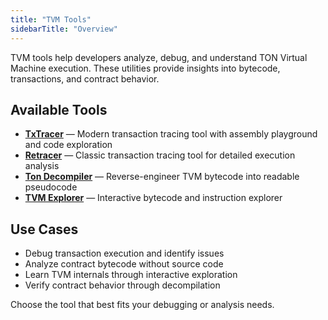 ```yaml
---
title: "TVM Tools"
sidebarTitle: "Overview"
---
```


TVM tools help developers analyze, debug, and understand TON Virtual Machine execution. These utilities provide insights into bytecode, transactions, and contract behavior.

## Available Tools

- **[TxTracer](/tvm/tools/tx-tracer)** — Modern transaction tracing tool with assembly playground and code exploration
- **[Retracer](/tvm/tools/retracer)** — Classic transaction tracing tool for detailed execution analysis
- **[Ton Decompiler](/tvm/tools/ton-decompiler)** — Reverse-engineer TVM bytecode into readable pseudocode
- **[TVM Explorer](/tvm/tools/tvm-explorer)** — Interactive bytecode and instruction explorer

## Use Cases

- Debug transaction execution and identify issues
- Analyze contract bytecode without source code
- Learn TVM internals through interactive exploration
- Verify contract behavior through decompilation

Choose the tool that best fits your debugging or analysis needs.
